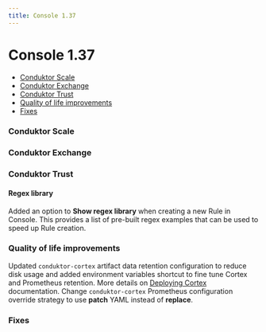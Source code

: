 ```yaml
---
title: Console 1.37
---
```


# Console 1.37

- [Conduktor Scale](#conduktor-scale)
- [Conduktor Exchange](#conduktor-exchange)
- [Conduktor Trust](#conduktor-trust)
- [Quality of life improvements](#quality-of-life-improvements)
- [Fixes](#fixes)

### Conduktor Scale

### Conduktor Exchange

### Conduktor Trust

#### Regex library
Added an option to **Show regex library** when creating a new Rule in Console. This provides a list of pre-built regex examples that can be used to speed up Rule creation.

### Quality of life improvements
Updated `conduktor-cortex` artifact data retention configuration to reduce disk usage and added environment variables shortcut to fine tune Cortex and Prometheus retention. More details on [Deploying Cortex](/guide/conduktor-in-production/deploy-artifacts/deploy-cortex#deploy-and-configure-cortex) documentation.
Change `conduktor-cortex` Prometheus configuration override strategy to use **patch** YAML instead of **replace**. 

### Fixes